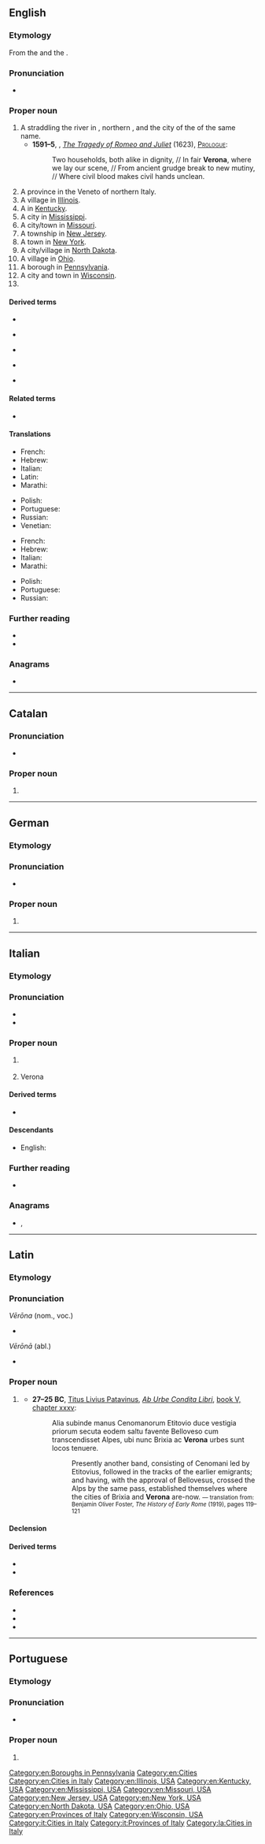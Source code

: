 {{also|verona}}
==English==

===Etymology===
From the {{etyl|it|en}} {{m|it|Verona}} and the {{etyl|la|en}} {{m|la|Vērōna}}.

===Pronunciation===
* {{a|RP}} {{IPA|/vɪˈɹəʊnə/|lang=en}}

===Proper noun===
{{en-proper noun}}

# A {{l|en|city}} straddling the river {{l|en|Adige}} in {{l|en|Veneto}}, northern {{l|en|Italy}}, and the {{l|en|capital}} city of the {{l|en|province}} of the same name.
#* '''1591–5''', {{w|William Shakespeare}}, ''[[w:Romeo and Juliet|The Tragedy of Romeo and Juliet]]'' (1623), [[s:The Tragedy of Romeo and Juliet#PROLOGUE|<span style="font-variant:small-caps">Prologue</span>]]:
#*: Two households, both alike in dignity, // In fair '''Verona''', where we lay our scene, // From ancient grudge break to new mutiny, // Where civil blood makes civil hands unclean.
# A province in the Veneto {{l|en|region}} of northern Italy.
# A village in [[Illinois]].
# A {{w|census-designated place}} in [[Kentucky]].
# A city in [[Mississippi]].
# A city/town in [[Missouri]].
# A township in [[New Jersey]].
# A town in [[New York]].
# A city/village in [[North Dakota]].
# A village in [[Ohio]].
# A borough in [[Pennsylvania]].
# A city and town in [[Wisconsin]].
# {{given name|lang=en|female}}

====Derived terms====
{{top5}}
* {{l|en|Verona brown}}
{{mid5}}
* {{l|en|Verona earth}}
{{mid5}}
* {{l|en|Verona green}}
{{mid5}}
* {{l|en|Verona serge}}
{{mid5}}
* {{l|en|Veronian}}
{{bottom}}

====Related terms====
* {{l|en|Veronese}}

====Translations====
{{trans-top|city straddling the river Adige in Veneto, northern Italy}}
* French: {{t+|fr|Vérone|f}}
* Hebrew: {{t|he|ורונה|f}}
* Italian: {{t+|it|Verona|f}}
* Latin: {{t|la|Vērōna|f}}
* Marathi: {{t|mr|वेरोना|tr=veronā|sc=Deva}}
{{trans-mid}}
* Polish: {{t+|pl|Werona|f}}
* Portuguese: {{t|pt|Verona|f}}
* Russian: {{t+|ru|Веро́на|f}}
* Venetian: {{t|vec|Veròna}}
{{trans-bottom}}

{{trans-top|province in the Veneto region of northern Italy}}
* French: {{t+|fr|Vérone|f}}
* Hebrew: {{t|he|ורונה|f}}
* Italian: {{t+|it|Verona|f}}
* Marathi: {{t|mr|वेरोना|tr=veronā|sc=Deva}}
{{trans-mid}}
* Polish: {{t+|pl|Werona|f}}
* Portuguese: {{t|pt|Verona|f}}
* Russian: {{t+|ru|Веро́на|f}}
{{trans-bottom}}

===Further reading===
* {{projectlink|wikipedia|2=Verona (city)}}
* {{projectlink|wikipedia|Province of Verona|Verona (province)}}

===Anagrams===
* {{anagrams|en|a=aenorv|Varone|Verano|avenor}}

[[Category:en:Boroughs in Pennsylvania]]
[[Category:en:Cities]]
[[Category:en:Cities in Italy]]
[[Category:en:Illinois, USA]]
[[Category:en:Kentucky, USA]]
[[Category:en:Mississippi, USA]]
[[Category:en:Missouri, USA]]
[[Category:en:New Jersey, USA]]
[[Category:en:New York, USA]]
[[Category:en:North Dakota, USA]]
[[Category:en:Ohio, USA]]
[[Category:en:Provinces of Italy]]
[[Category:en:Wisconsin, USA]]

----

==Catalan==

===Pronunciation===
* {{ca-IPA|ó}}

===Proper noun===
{{ca-proper noun|f}}

# {{l|en|Verona}}

----

==German==

===Etymology===
{{contraction of|Veronika|lang=de}}

===Pronunciation===
* {{IPA|/veˈʁoːna/|lang=de}}

===Proper noun===
{{de-proper noun|f}}

# {{given name|female|lang=de}}

----

==Italian==

===Etymology===
{{rfe|lang=it|From the {{etyl|la|it}} {{m|la|Vērōna}}?}}

===Pronunciation===
* {{IPA|/veˈroːna/|lang=it}}
* {{audio|It-Verona.ogg|Audio|lang=it}}

===Proper noun===
{{it-proper noun|f}}

# {{l|en|Verona}} {{gloss|city}}
# Verona {{gloss|province}}

====Derived terms====
* {{l|it|veronese}}

====Descendants====
* English: {{l|en|Verona}}

===Further reading===
* {{projectlink|wikipedia|lang=it}}

===Anagrams===
* {{l|it|averno}}, {{l|it|Averno}}

[[Category:it:Cities in Italy]]
[[Category:it:Provinces of Italy]]

----

==Latin==

===Etymology===
{{rfe|lang=la}}

===Pronunciation===
; ''Vērōna'' (nom., voc.)
* {{la-IPA|Vērōna}}
; ''Vērōnā'' (abl.)
* {{la-IPA|Vērōnā}}

===Proper noun===
{{la-proper noun|Vērōna|Vērōnae|f|first}}

# {{l|en|Verona}} {{gloss|a city in {{l|en|Transpadane Gaul}}, the birthplace of the poet {{w|Catullus}} and of {{w|Pliny the Elder}}}}
#* '''27–25 BC''', [[w:Livy|Titus Livius Patavinus]], ''[[w:Ab urbe condita libri|Ab Urbe Condita Libri]]'', [http://www.perseus.tufts.edu/hopper/text?doc=Liv.+5+35&fromdoc=Perseus%3Atext%3A1999.02.0202 book V, chapter xxxv]:
#*: Alia subinde manus Cenomanorum<!-- Cenomanorum Glareanus: germanorum ω. --> Etitovio duce vestigia priorum secuta eodem saltu<!-- A.U.C. 363 --> favente Belloveso cum transcendisset Alpes, ubi nunc Brixia ac '''Verona''' urbes sunt locos tenuere.
#*:: Presently another band, consisting of Cenomani led by Etitovius, followed in the tracks of the earlier emigrants; and having, with the<!-- 391 B.C. --> approval of Bellovesus, crossed the Alps by the same pass, established themselves where the cities of Brixia and '''Verona''' are-now. <small>― translation from: Benjamin Oliver Foster, ''The History of Early Rome'' (1919), pages 119–121</small>

====Declension====
{{la-decl-1st|loc=1|num=sg|Vērōn}}

====Derived terms====
* {{l|la|Vērōnēnsis}}
* {{l|la|Vērōnēnsēs}}

===References===
* {{R:Smith's Geography}}
* {{R:L&S|Vērōna}}
* {{R:Gaffiot}}

[[Category:la:Cities in Italy]]

----

==Portuguese==

===Etymology===
{{rfe|lang=pt}}

===Pronunciation===
* {{a|Brazil}} {{IPA|/ve.ˈɾo.nɐ/|lang=pt}}

===Proper noun===
{{pt-proper noun|f}}

# {{place|pt|city/and/province|r/Veneto|c/Italy|t1=Verona}}